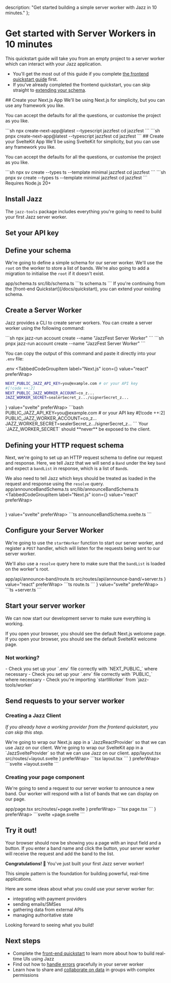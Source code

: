   description: "Get started building a simple server worker with Jazz in 10 minutes."
};


# Get started with Server Workers in 10 minutes
This quickstart guide will take you from an empty project to a server worker which can interact with your Jazz application.

- You'll get the most out of this guide if you complete [the frontend quickstart guide](/docs/quickstart) first.
- If you've already completed the frontend quickstart, you can skip straight to [extending your schema](#define-your-schema).

<ContentByFramework framework="react">
  ## Create your Next.js App
  We'll be using Next.js for simplicity, but you can use any framework you like.

  You can accept the defaults for all the questions, or customise the project as you like.

  <TabbedCodeGroup id="create-nextjs-app" default="pnpm" savedPreferenceKey="package-manager">
  <TabbedCodeGroupItem label="npm">
  ```sh
  npx create-next-app@latest --typescript jazzfest
  cd jazzfest
  ```
  </TabbedCodeGroupItem>
  <TabbedCodeGroupItem label="pnpm">
  ```sh
  pnpx create-next-app@latest --typescript jazzfest
  cd jazzfest
  ```
  </TabbedCodeGroupItem>
  </TabbedCodeGroup>

</ContentByFramework>
<ContentByFramework framework="svelte">
  ## Create your SvelteKit App
  We'll be using SvelteKit for simplicity, but you can use any framework you like.

  You can accept the defaults for all the questions, or customise the project as you like.

  <TabbedCodeGroup id="create-sveltekit-app" default="pnpm" savedPreferenceKey="package-manager">
  <TabbedCodeGroupItem label="npm">
  ```sh
  npx sv create --types ts --template minimal jazzfest
  cd jazzfest
  ```
  </TabbedCodeGroupItem>
  <TabbedCodeGroupItem label="pnpm">
  ```sh
  pnpx sv create --types ts --template minimal jazzfest
  cd jazzfest
  ```
  </TabbedCodeGroupItem>
  </TabbedCodeGroup>
</ContentByFramework>

<Alert variant="info" className="mt-4 flex gap-2 items-center">
  Requires Node.js 20+
</Alert>

## Install Jazz

The `jazz-tools` package includes everything you're going to need to build your first Jazz server worker.

<InstallJazz />

## Set your API key

<GetAPIKey />

## Define your schema
We're going to define a simple schema for our server worker. We'll use the `root` on the worker to store a list of bands. We're also going to add a migration to initialise the `root` if it doesn't exist.

<ContentByFramework framework="react" savedPreferenceKey="framework">
<FileName>app/schema.ts</FileName>
</ContentByFramework>
<ContentByFramework framework="svelte" savedPreferenceKey="framework">
<FileName>src/lib/schema.ts</FileName>
</ContentByFramework>

<CodeGroup>
```ts schema.ts
```
</CodeGroup>

<Alert variant="info" className="mt-4 flex gap-2 items-center">
  If you're continuing from the [front-end Quickstart](/docs/quickstart), you can extend your existing schema.
</Alert>

## Create a Server Worker

Jazz provides a CLI to create server workers. You can create a server worker using the following command:

<TabbedCodeGroup id="create-worker-account" default="pnpm" savedPreferenceKey="package-manager">
<TabbedCodeGroupItem label="npm">
```sh
npx jazz-run account create --name "JazzFest Server Worker"
```
</TabbedCodeGroupItem>
<TabbedCodeGroupItem label="pnpm">
```sh
pnpx jazz-run account create --name "JazzFest Server Worker"
```
</TabbedCodeGroupItem>
</TabbedCodeGroup>

You can copy the output of this command and paste it directly into your `.env` file:

<FileName>.env</FileName>
<TabbedCodeGroup id="worker-env-vars" default="react" savedPreferenceKey="framework">
<TabbedCodeGroupItem label="Next.js" icon={<ReactLogo />} value="react" preferWrap>
```bash
NEXT_PUBLIC_JAZZ_API_KEY=you@example.com # or your API key
#[!code ++:2]
NEXT_PUBLIC_JAZZ_WORKER_ACCOUNT=co_z...
JAZZ_WORKER_SECRET=sealerSecret_z.../signerSecret_z...
```
</TabbedCodeGroupItem>
<TabbedCodeGroupItem label="SvelteKit" icon={<SvelteLogo />} value="svelte" preferWrap>
```bash
PUBLIC_JAZZ_API_KEY=you@example.com # or your API key
#[!code ++:2]
PUBLIC_JAZZ_WORKER_ACCOUNT=co_z...
JAZZ_WORKER_SECRET=sealerSecret_z.../signerSecret_z...
```
</TabbedCodeGroupItem>
</TabbedCodeGroup>
<Alert variant="warning" className="mt-4 flex gap-2 items-center">
  Your `JAZZ_WORKER_SECRET` should **never** be exposed to the client.
</Alert>

## Defining your HTTP request schema

Next, we're going to set up an HTTP request schema to define our request and response. Here, we tell Jazz that we will send a `Band` under the key `band` and expect a `bandList` in response, which is a list of `Band`s.

We also need to tell Jazz which keys should be treated as loaded in the request and response using the `resolve` query.
<ContentByFramework framework="react" savedPreferenceKey="framework">
<FileName>app/announceBandSchema.ts</FileName>
</ContentByFramework>
<ContentByFramework framework="svelte" savedPreferenceKey="framework">
<FileName>src/lib/announceBandSchema.ts</FileName>
</ContentByFramework>
<TabbedCodeGroup id="request-schema" default="react" savedPreferenceKey="framework">
<TabbedCodeGroupItem label="Next.js" icon={<ReactLogo />} value="react" preferWrap>
```ts announceBandSchema.ts
```
</TabbedCodeGroupItem>
<TabbedCodeGroupItem label="SvelteKit" icon={<SvelteLogo />} value="svelte" preferWrap>
```ts announceBandSchema.svelte.ts
```
</TabbedCodeGroupItem>
</TabbedCodeGroup>

## Configure your Server Worker

We're going to use the `startWorker` function to start our server worker, and register a `POST` handler, which will listen for the requests being sent to our server worker.

We'll also use a `resolve` query here to make sure that the `bandList` is loaded on the worker's root.

<ContentByFramework framework="react" savedPreferenceKey="framework">
<FileName>app/api/announce-band/route.ts</FileName>
</ContentByFramework>
<ContentByFramework framework="svelte" savedPreferenceKey="framework">
<FileName>src/routes/api/announce-band/+server.ts</FileName>
</ContentByFramework>
<TabbedCodeGroup id="worker-config" default="react" savedPreferenceKey="framework">
<TabbedCodeGroupItem label="Next.js" icon={<ReactLogo />} value="react" preferWrap>
```ts route.ts
```
</TabbedCodeGroupItem>
<TabbedCodeGroupItem label="SvelteKit" icon={<SvelteLogo />} value="svelte" preferWrap>
```ts +server.ts
```
</TabbedCodeGroupItem>
</TabbedCodeGroup>

## Start your server worker

We can now start our development server to make sure everything is working.

<RunDevServer />

<ContentByFramework framework="react">
If you open your browser, you should see the default Next.js welcome page.
</ContentByFramework>
<ContentByFramework framework="svelte">
If you open your browser, you should see the default SvelteKit welcome page.
</ContentByFramework>

### Not working?
<ContentByFramework framework="react">
- Check you set up your `.env` file correctly with `NEXT_PUBLIC_` where necessary
</ContentByFramework>
<ContentByFramework framework="svelte">
- Check you set up your `.env` file correctly with `PUBLIC_` where necessary
</ContentByFramework>
- Check you're importing `startWorker` from `jazz-tools/worker`

<StuckCTA />

## Send requests to your server worker

### Creating a Jazz Client
*If you already have a working provider from the frontend quickstart, you can skip this step.*

<ContentByFramework framework="react">
We're going to wrap our Next.js app in a `JazzReactProvider` so that we can use Jazz on our client.
</ContentByFramework>
<ContentByFramework framework="svelte">
We're going to wrap our SvelteKit app in a `JazzSvelteProvider` so that we can use Jazz on our client.
</ContentByFramework>

<ContentByFramework framework="react">
  <FileName>app/layout.tsx</FileName>
</ContentByFramework>
<ContentByFramework framework="svelte">
  <FileName>src/routes/+layout.svelte</FileName>
</ContentByFramework>

<TabbedCodeGroup id="add-provider" savedPreferenceKey="framework">
<TabbedCodeGroupItem label="Next.js" value="react" icon={<ReactLogo />} preferWrap>
  ```tsx layout.tsx
  ```
</TabbedCodeGroupItem>
<TabbedCodeGroupItem label="Svelte" value="svelte" icon={<SvelteLogo />} preferWrap>
```svelte +layout.svelte
```
</TabbedCodeGroupItem>
</TabbedCodeGroup>

### Creating your page component

We're going to send a request to our server worker to announce a new band. Our worker will respond with a list of bands that we can display on our page.

<ContentByFramework framework="react">
<FileName>app/page.tsx</FileName>
</ContentByFramework>
<ContentByFramework framework="svelte">
<FileName>src/routes/+page.svelte</FileName>
</ContentByFramework>

<TabbedCodeGroup id="page-component" default="react" savedPreferenceKey="framework">
<TabbedCodeGroupItem label="Next.js" value="react" icon={<ReactLogo />} preferWrap>
```tsx page.tsx
```
</TabbedCodeGroupItem>
<TabbedCodeGroupItem label="Svelte" value="svelte" icon={<SvelteLogo />} preferWrap>
```svelte +page.svelte
```
</TabbedCodeGroupItem>
</TabbedCodeGroup>

## Try it out!
Your browser should now be showing you a page with an input field and a button. If you enter a band name and click the button, your server worker will receive the request and add the band to the list.

**Congratulations! 🎉** You've just built your first Jazz server worker!

This simple pattern is the foundation for building powerful, real-time applications.

Here are some ideas about what you could use your server worker for:

- integrating with payment providers
- sending emails/SMSes
- gathering data from external APIs
- managing authoritative state

Looking forward to seeing what you build!

## Next steps
- Complete the [front-end quickstart](/docs/quickstart) to learn more about how to build real-time UIs using Jazz
- Find out how to [handle errors](/docs/server-side/communicating-with-workers/http-requests#error-handling) gracefully in your server worker
- Learn how to share and [collaborate on data](/docs/permissions-and-sharing/overview) in groups with complex permissions

